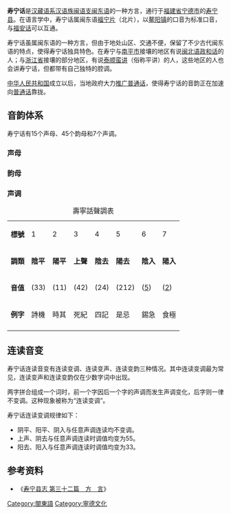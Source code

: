 {{Infobox language
| name         = 寿宁话
| nativename   = 
| familycolor  = 汉藏语系
| states       = {{CHN}}
| region       = [[福建省|福建省]][[宁德市|宁德市]][[寿宁县|寿宁县]]
| speakers     = 
<!-- 過時參數 | rank         = ? -->
| fam1         = [[汉藏语系|汉藏语系]]
| fam2         = [[汉语族|汉语族]]
| fam3         = [[闽语支|闽语支]]
| fam4         = [[沿海闽语|沿海闽语]]
| fam5         = [[闽东语|闽东语]]
| fam6         = [[福宁片|福宁片]]
| nation       = 
| agency       = 
| isoexception = dialect
| iso6         = soui
}}
'''寿宁话'''是[[汉藏语系|汉藏语系]][[汉语族|汉语族]][[闽语支|闽语支]][[闽东语|闽东语]]的一种方言，通行于[[福建省|福建省]][[宁德市|宁德市]]的[[寿宁县|寿宁县]]。在语言学中，寿宁话属闽东语[[福宁片|福宁片]]（北片），以[[鳌阳镇|鳌阳镇]]的口音为标准口音，与[[福安话|福安话]]可以互通。

寿宁话虽属闽东语的一种方言，但由于地处山区、交通不便，保留了不少古代闽东语的特点，使得寿宁话独具特色。在寿宁与[[南平市|南平市]]接壤的地区有说[[闽北语|闽北语]][[政和话|政和话]]的人；与[[浙江省|浙江省]]接壤的部分地区，有说[[蛮讲|泰顺蛮讲]]（俗称平讲）的人，这些地区的人也会讲寿宁话，但都带有自己独特的腔调。

[[中华人民共和国|中华人民共和国]]成立以后，当地政府大力[[推广普通话|推广普通话]]，使得寿宁话的音韵正在加速向[[普通话|普通话]]靠拢。
==音韵体系==
寿宁话有15个声母、45个韵母和7个声调。
===声母===

===韵母===

===声调===
{| class="wikitable"
|+ 壽寧話聲調表
|-
|'''標號'''
|1
|2
|3
|4
|5
|6
|7
|-
|'''調類'''
|'''陰平'''
|'''陽平'''
|'''上聲'''
|'''陰去'''
|'''陽去'''
|'''陰入'''
|'''陽入'''
|-
|'''音值'''
|{{IPA|˧˧}} (33)
|{{IPA|˩˩}} (11)
|{{IPA|˦˨}} (42)
|{{IPA|˨˦}} (24)
|{{IPA|˨˩˨}} (212)
|{{IPA|˥}} (<u>5</u>)
|{{IPA|˨}} (<u>2</u>)
|-
|'''例字'''
|詩機
|時其
|死紀
|四記
|是忌
|錫急
|食極
|-
|}
==连读音变==
寿宁话连读音变有连读变调、连读变声、连读变韵三种情况。其中连读变调最为常见，连读变声和连读变韵仅在少数字词中出现。

两字拼合组成一个词时，前一个字因后一个字的声调而发生声调变化，后字则一律不变调。这种现象被称为“连读变调”。

寿宁话连读变调规律如下：

*阴平、阳平、阴入与任意声调连读均不变调。
*上声、阴去与任意声调连读时调值均变为55。
*阳去、阳入与任意声调连读时调值均变为33。

==参考资料==
*《[http://www.fjsq.gov.cn/ShowText.asp?ToBook=3179&index=1495& 寿宁县志 第三十二篇　方　言]{{Dead link|date=2019年12月 |bot=InternetArchiveBot |fix-attempted=yes }}》
{{闽语}}

[[Category:閩東語|Category:閩東語]]
[[Category:寧德文化|Category:寧德文化]]